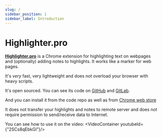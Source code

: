 ```yaml
---
slug: /
sidebar_position: 1
sidebar_label: Introduction
---
```



# Highlighter.pro 

**[Highlighter.pro](https://chromewebstore.google.com/detail/highlighterpro/gpdhplhmppgenpnkfilghnjiodfmnoap)** is a Chrome extension for highlighting text on webpages and (optionally) adding notes to highlights. It works like a marker for web pages.

It's *very* fast, very lightweight and does not overload your browser with heavy scripts.

It's open sourced. You can see its code on [GitHub](https://github.com/highlighter-pro/highlighter) and [GitLab](https://gitlab.com/highlighter-pro/highlighter). 

And you can install it from the code repo as well as from [Chrome web store](https://chromewebstore.google.com/detail/highlighterpro/gpdhplhmppgenpnkfilghnjiodfmnoap)

It does not transfer your highlights and notes to remote server and does not require permission to send/receive data to Internet.

You can see how to use it on the video:
<VideoContainer youtubeId={"2SCs8qEbkGI"}/>